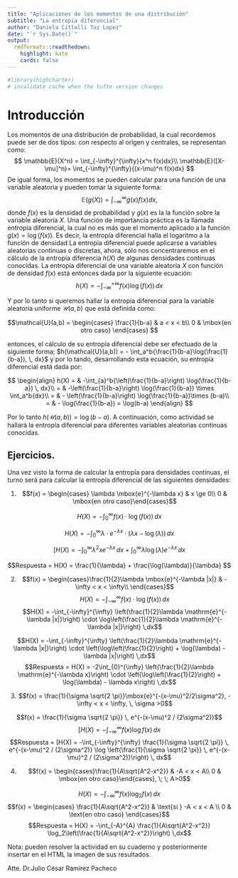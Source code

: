 ---
title: "Aplicaciones de los momentos de una distribución"
subtitle: "La entropia diferencial"
author: "Daniela Citlalli Tuz Lopez"
date: "`r Sys.Date()`"
output:
  rmdformats::readthedown:
    highlight: kate
    cards: false
---

```{r setup, include=FALSE}
#library(highcharter)
# invalidate cache when the tufte version changes
```




# Introducción

Los momentos de una distribución de probabilidad, la cual recordemos puede ser de dos tipos: con respecto al origen y centrales, se representan como:
$$
\mathbb{E}(X^n) = \int_{-\infty}^{\infty}{x^n f(x)dx}\\
\mathbb{E}([X-\mu]^n)= \int_{-\infty}^{\infty}{(x-\mu)^n f(x)dx}
$$
De igual forma, los momentos se pueden calcular para una función de una variable aleatoria y pueden tomar la siguiente forma:
$$
\mathbb{E}(g(X))= \int_{-\infty}^{\infty}{g(x)f(x)dx},
$$
donde $f(x)$ es la densidad de probabilidad y $g(x)$ es la la función sobre la variable aleatoria $X$. 
Una función de importancia práctica es la llamada entropía diferencial, la cual no es más que el momento aplicado a la función $g(x)=\log(f(x))$. Es decir, la entropía diferencial halla el logaritmo a la función de densidad.La entropía diferencial puede aplicarse a variables aleatorias continuas o discretas, ahora, sólo nos concentraremos en el cálculo de la entropía diferencia $h(X)$ de algunas densidades continuas conocidas. La entropía diferencial de una variable aleatoria $X$ con función de densidad $f(x)$ está entonces dada por la siguiente ecuación:
$$
h(X) = -\int_{-\infty}^{+\infty}{f(x) \log(f(x)) \, dx}
$$

Y por lo tanto si queremos hallar la entropía diferencial para la variable aleatoria uniforme $\mathcal{U}(a,b)$  que está definida como:

$$\mathcal{U}(a,b) = \begin{cases}
\frac{1}{b-a} & a < x < b\\
0 & \mbox{en otro caso}
\end{cases}
$$

entonces, el cálculo de su entropía diferencial debe ser efectuado de la siguiente forma; $h(\mathcal{U}(a,b)) = - \int_a^b{\frac{1}{b-a}\log(\frac{1}{b-a}), \, dx}$ y por lo tando, desarrollando esta ecuación, su entropía diferencial está dada por:

$$
\begin{align}
h(X) = & -\int_{a}^b{\left(\frac{1}{b-a}\right) \log(\frac{1}{b-a}) \, dx}\\
 = & -\left(\frac{1}{b-a}\right) \log(\frac{1}{b-a}) \times \int_a^b{dx}\\
 = & - \left(\frac{1}{b-a}\right) \log(\frac{1}{b-a})\times (b-a)\\
= & - \log(\frac{1}{b-a}) = \log(b-a)
\end{align}
$$

Por lo tanto $h(\mathcal{U}(a,b)) = \log(b-a)$. A continuación, como actividad se hallará la entropía diferencial para diferentes variables aleatorias continuas conocidas.


## Ejercicios.

Una vez visto la forma de calcular la entropía para densidades continuas, el turno será para calcular la entropía diferencial de las siguientes densidades:


1. $$f(x) = \begin{cases} \lambda \mbox{e}^{-\lambda x} & x \ge 0\\ 
0 & \mbox{en otro caso}\end{cases}$$

$$H(X) = -\int_{0}^{\infty} f(x) \cdot \log(f(x)) \,dx $$

$$H(X) = -\int_{0}^{\infty} \lambda \cdot e^{-\lambda x} \cdot \left(\lambda x - \log(\lambda)\right) \,dx $$

$$[ H(X) = -\int_{0}^{\infty} \lambda^2 x e^{-\lambda x} \,dx + \int_{0}^{\infty} \lambda \log(\lambda) e^{-\lambda x} \,dx $$

 $$Respuesta = H(X) = \frac{1}{\lambda} + \frac{\log(\lambda)}{\lambda} $$

2. $$f(x) = \begin{cases}\frac{1}{2}\lambda \mbox{e}^{-\lambda |x|} & -\infty < x < \infty\\
\end{cases}$$
$$H(X) = -\int_{-\infty}^{\infty} f(x) \cdot \log(f(x)) \,dx$$
$$H(X) = -\int_{-\infty}^{\infty} \left(\frac{1}{2}\lambda \mathrm{e}^{-\lambda |x|}\right) \cdot \log\left(\frac{1}{2}\lambda \mathrm{e}^{-\lambda |x|}\right) \,dx$$

$$H(X) = -\int_{-\infty}^{\infty} \left(\frac{1}{2}\lambda \mathrm{e}^{-\lambda |x|}\right) \cdot \left(\log\left(\frac{1}{2}\right) + \log(\lambda) - \lambda |x|\right) \,dx$$
$$Respuesta = H(X) = -2\int_{0}^{\infty} \left(\frac{1}{2}\lambda \mathrm{e}^{-\lambda x}\right) \cdot \left(\log\left(\frac{1}{2}\right) + \log(\lambda) - \lambda x\right) \,dx$$

3. $$f(x) = \frac{1}{\sigma \sqrt{2 \pi}}\mbox{e}^{-(x-\mu)^2/2\sigma^2}, -\infty < x < \infty, \, \sigma >0$$

$$f(x) = \frac{1}{\sigma \sqrt{2 \pi}} \, e^{-(x-\mu)^2 / (2\sigma^2)}$$
$$[H(X) = -\int_{-\infty}^{\infty} f(x) \log f(x) \, dx $$
$$Respuesta = [H(X) = -\int_{-\infty}^{\infty} \frac{1}{\sigma \sqrt{2 \pi}} \, e^{-(x-\mu)^2 / (2\sigma^2)} \log \left(\frac{1}{\sigma \sqrt{2 \pi}} \, e^{-(x-\mu)^2 / (2\sigma^2)}\right) \, dx$$



4. $$f(x) = \begin{cases}\frac{1}{A\sqrt{A^2-x^2}} & -A < x < A\\
0 & \mbox{en otro caso}\end{cases}, \; \; A>0$$

$$H(X) = -\int_{-\infty}^{\infty} f(x) \log_2 f(x) \,dx$$
$$f(x) = \begin{cases} \frac{1}{A\sqrt{A^2-x^2}} & \text{si } -A < x < A \\ 0 & \text{en otro caso} \end{cases}$$
$$Respuesta = H(X) = -\int_{-A}^{A} \frac{1}{A\sqrt{A^2-x^2}} \log_2\left(\frac{1}{A\sqrt{A^2-x^2}}\right) \,dx$$




Nota: pueden resolver la actividad en su cuaderno y posteriormente insertar en el HTML la imagen de sus resultados.

Atte. Dr.Julio César Ramírez Pacheco
